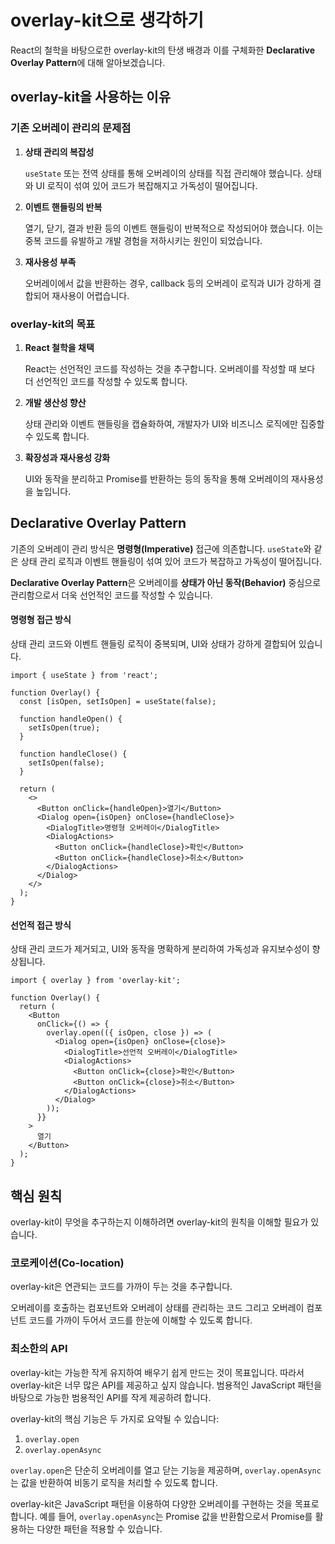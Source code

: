 # overlay-kit으로 생각하기

React의 철학을 바탕으로한 overlay-kit의 탄생 배경과 이를 구체화한 **Declarative Overlay Pattern**에 대해 알아보겠습니다.

## overlay-kit을 사용하는 이유

### 기존 오버레이 관리의 문제점

1. **상태 관리의 복잡성**

   `useState` 또는 전역 상태를 통해 오버레이의 상태를 직접 관리해야 했습니다.
   상태와 UI 로직이 섞여 있어 코드가 복잡해지고 가독성이 떨어집니다.

2. **이벤트 핸들링의 반복**

   열기, 닫기, 결과 반환 등의 이벤트 핸들링이 반복적으로 작성되어야 했습니다.
   이는 중복 코드를 유발하고 개발 경험을 저하시키는 원인이 되었습니다.

3. **재사용성 부족**

   오버레이에서 값을 반환하는 경우, callback 등의 오버레이 로직과 UI가 강하게 결합되어 재사용이 어렵습니다.

### overlay-kit의 목표

1. **React 철학을 채택**

   React는 선언적인 코드를 작성하는 것을 추구합니다.
   오버레이를 작성할 때 보다 더 선언적인 코드를 작성할 수 있도록 합니다.

2. **개발 생산성 향산**

   상태 관리와 이벤트 핸들링을 캡슐화하여, 개발자가 UI와 비즈니스 로직에만 집중할 수 있도록 합니다.

3. **확장성과 재사용성 강화**

   UI와 동작을 분리하고 Promise를 반환하는 등의 동작을 통해 오버레이의 재사용성을 높입니다.

## Declarative Overlay Pattern

기존의 오버레이 관리 방식은 **명령형(Imperative)** 접근에 의존합니다.
`useState`와 같은 상태 관리 로직과 이벤트 핸들링이 섞여 있어 코드가 복잡하고 가독성이 떨어집니다.

**Declarative Overlay Pattern**은 오버레이를 **상태가 아닌 동작(Behavior)** 중심으로 관리함으로서 더욱 선언적인 코드를 작성할 수 있습니다.

#### 명령형 접근 방식

상태 관리 코드와 이벤트 핸들링 로직이 중복되며, UI와 상태가 강하게 결합되어 있습니다.

```tsx
import { useState } from 'react';

function Overlay() {
  const [isOpen, setIsOpen] = useState(false);

  function handleOpen() {
    setIsOpen(true);
  }

  function handleClose() {
    setIsOpen(false);
  }

  return (
    <>
      <Button onClick={handleOpen}>열기</Button>
      <Dialog open={isOpen} onClose={handleClose}>
        <DialogTitle>명령형 오버레이</DialogTitle>
        <DialogActions>
          <Button onClick={handleClose}>확인</Button>
          <Button onClick={handleClose}>취소</Button>
        </DialogActions>
      </Dialog>
    </>
  );
}
```

#### 선언적 접근 방식

상태 관리 코드가 제거되고, UI와 동작을 명확하게 분리하여 가독성과 유지보수성이 향상됩니다.

```tsx
import { overlay } from 'overlay-kit';

function Overlay() {
  return (
    <Button
      onClick={() => {
        overlay.open(({ isOpen, close }) => (
          <Dialog open={isOpen} onClose={close}>
            <DialogTitle>선언적 오버레이</DialogTitle>
            <DialogActions>
              <Button onClick={close}>확인</Button>
              <Button onClick={close}>취소</Button>
            </DialogActions>
          </Dialog>
        ));
      }}
    >
      열기
    </Button>
  );
}
```

## 핵심 원칙

overlay-kit이 무엇을 추구하는지 이해하려면 overlay-kit의 원칙을 이해할 필요가 있습니다.

### 코로케이션(Co-location)

overlay-kit은 연관되는 코드를 가까이 두는 것을 추구합니다.

오버레이를 호출하는 컴포넌트와 오버레이 상태를 관리하는 코드 그리고 오버레이 컴포넌트 코드를 가까이 두어서 코드를 한눈에 이해할 수 있도록 합니다.

### 최소한의 API

overlay-kit는 가능한 작게 유지하여 배우기 쉽게 만드는 것이 목표입니다. 따라서 overlay-kit은 너무 많은 API를 제공하고 싶지 않습니다.
범용적인 JavaScript 패턴을 바탕으로 가능한 범용적인 API를 작게 제공하려 합니다.

overlay-kit의 핵심 기능은 두 가지로 요약될 수 있습니다:

1. `overlay.open`
2. `overlay.openAsync`

`overlay.open`은 단순히 오버레이를 열고 닫는 기능을 제공하며,
`overlay.openAsync`는 값을 반환하여 비동기 로직을 처리할 수 있도록 합니다.

overlay-kit은 JavaScript 패턴을 이용하여 다양한 오버레이를 구현하는 것을 목표로 합니다.
예를 들어, `overlay.openAsync`는 Promise 값을 반환함으로서 Promise를 활용하는 다양한 패턴을 적용할 수 있습니다.
